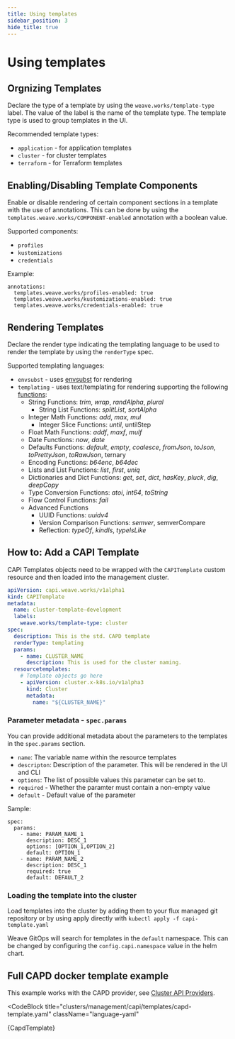```yaml
---
title: Using templates
sidebar_position: 3
hide_title: true
---
```



# Using templates <TierLabel tiers="enterprise" />

## Orgnizing Templates

Declare the type of a template by using the `weave.works/template-type` label. The value of the label is the name of the template type. The template type is used to group templates in the UI.

Recommended template types:
- `application` - for application templates
- `cluster` - for cluster templates
- `terraform` - for Terraform templates

## Enabling/Disabling Template Components

Enable or disable rendering of certain component sections in a template with the use of annotations. This can be done by using the `templates.weave.works/COMPONENT-enabled` annotation with a boolean value.

Supported components:
- `profiles`
- `kustomizations`
- `credentials`

Example:
```
annotations:
  templates.weave.works/profiles-enabled: true
  templates.weave.works/kustomizations-enabled: true
  templates.weave.works/credentials-enabled: true
```

## Rendering Templates

Declare the render type indicating the templating language to be used to render the template by using the `renderType` spec.

Supported templating languages:
- `envsubst` - uses [envsubst](https://github.com/a8m/envsubst) for rendering 
- `templating` - uses text/templating for rendering supporting the following [functions](http://masterminds.github.io/sprig/):
  - String Functions: *trim*, *wrap*, *randAlpha*, *plural*
    - String List Functions: *splitList*, *sortAlpha*
  - Integer Math Functions: *add*, *max*, *mul*
    - Integer Slice Functions: *until*, untilStep
  - Float Math Functions: *addf*, *maxf*, *mulf*
  - Date Functions: *now*, *date*
  - Defaults Functions: *default*, *empty*, *coalesce*, *fromJson*, *toJson*, *toPrettyJson*, *toRawJson*, ternary
  - Encoding Functions: *b64enc*, *b64dec*
  - Lists and List Functions: *list*, *first*, *uniq*
  - Dictionaries and Dict Functions: *get*, *set*, *dict*, *hasKey*, *pluck*, *dig*, *deepCopy*
  - Type Conversion Functions: *atoi*, *int64*, *toString*
  - Flow Control Functions: *fail*
  - Advanced Functions
    - UUID Functions: *uuidv4*
    - Version Comparison Functions: *semver*, semverCompare
    - Reflection: *typeOf*, *kindIs*, *typeIsLike*


## How to: Add a CAPI Template

CAPI Templates objects need to be wrapped with the `CAPITemplate` custom resource and then loaded into the management cluster.

```yaml
apiVersion: capi.weave.works/v1alpha1
kind: CAPITemplate
metadata:
  name: cluster-template-development
  labels:
    weave.works/template-type: cluster
spec:
  description: This is the std. CAPD template
  renderType: templating
  params:
    - name: CLUSTER_NAME
      description: This is used for the cluster naming.
  resourcetemplates:
    # Template objects go here
    - apiVersion: cluster.x-k8s.io/v1alpha3
      kind: Cluster
      metadata:
        name: "${CLUSTER_NAME}"
```

### Parameter metadata - `spec.params`

You can provide additional metadata about the parameters to the templates in the `spec.params` section.

- `name`: The variable name within the resource templates
- `descripton`: Description of the parameter. This will be rendered in the UI and CLI
- `options`: The list of possible values this parameter can be set to.
- `required` -  Whether the paramter must contain a non-empty value
- `default` - Default value of the parameter 

Sample:
```
spec:
  params:
    - name: PARAM_NAME_1
      description: DESC_1
      options: [OPTION_1,OPTION_2]
      default: OPTION_1
    - name: PARAM_NAME_2
      description: DESC_1
      required: true
      default: DEFAULT_2
```


### Loading the template into the cluster

Load templates into the cluster by adding them to your flux managed git repository or by using apply directly with
`kubectl apply -f capi-template.yaml`

Weave GitOps will search for templates in the `default` namespace. This can be changed by configuring the `config.capi.namespace` value in the helm chart.

## Full CAPD docker template example

This example works with the CAPD provider, see [Cluster API Providers](../cluster-management/cluster-api-providers.mdx).


<CodeBlock
  title="clusters/management/capi/templates/capd-template.yaml"
  className="language-yaml"
>
  {CapdTemplate}
</CodeBlock>
